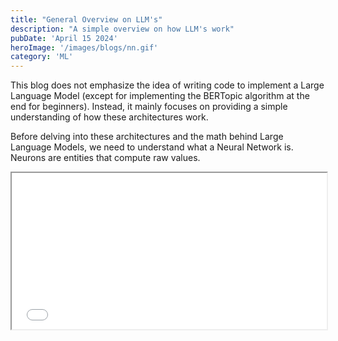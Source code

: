 ```yaml
---
title: "General Overview on LLM's"
description: "A simple overview on how LLM's work"
pubDate: 'April 15 2024'
heroImage: '/images/blogs/nn.gif'
category: 'ML'
---
```



This blog does not emphasize the idea of writing code to implement a Large Language Model (except for implementing the BERTopic algorithm at the end for beginners). Instead, it mainly focuses on providing a simple understanding of how these architectures work.

Before delving into these architectures and the math behind Large Language Models, we need to understand what a Neural Network is. Neurons are entities that compute raw values.

<iframe src="/videos/TestNetwork.mp4" width="100%" height="250" class="tw-m-auto"/>

<Comment title="🎥Videos" content="Generated all the videos with manim python library" button="Manim"/>

With a rough idea of what a neural network is, it's time to focus on the math. How does a neural network work? General convolutional networks train the model to recognize images, for example, the numbers 1, 2, 3, 4, and 5. What do these networks calculate?

The computer or the model in our case does not actually understand what a word or an image is. We need to make it understand these concepts.

If you look at the basic layer of an image, it's just a bunch of patterns with colored pixels. We can simplify by focusing on black and white pixels, assigning values of 1 for white and 0 for black. Let's say you input an image with 28x28 pixels. How do you feed this image into data?

First, the neural network generates random weights and biases for every neuron that connects to the hidden layer. It then calculates the output at each iteration and checks the corresponding result. Based on the result, it calculates the loss at each layer and adjusts the weights and biases. This process is repeated at each layer in a backward manner, called backpropagation.

However, there's a problem with this approach: the model stops learning after a certain point due to the vanishing gradient problem if we use the sigmoid function. That's why we often use ReLU (Rectified Linear Unit) as the activation function.

See the video below to know why!

<iframe src="/videos/GradientVanishing.mp4" width="600px" height="300px" />
<br/>

To be Continued.. This is an unfinished blog..